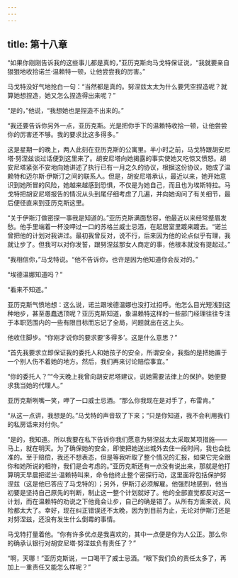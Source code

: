 ```yaml
---
---
---
```

title: 第十八章
---



“如果你刚刚告诉我的这些事儿都是真的，”亚历克斯向马戈特保证说，“我就要亲自狠狠地收拾诺兰·温赖特一顿，让他尝尝我的厉害。”

马戈特没好气地抢白一句：“当然都是真的。努涅兹太太为什么要凭空捏造呢？就算她想捏造，她又怎么捏造得出来呢？”

“是的，”他说，“我想她也是捏造不出来的。”

“我还要告诉你另外一点，亚历克斯。光是把你手下的温赖特收拾一顿，让他尝尝你的厉害还不够。我的要求比这多得多。”

这是星期一的晚上，两人此刻在亚历克斯的公寓里。半小时之前，马戈特跟胡安尼塔·努涅兹谈过话便到这里来了。胡安尼塔向她揭露的事实使她又吃惊又愤怒。胡安尼塔紧张不安地向她讲述了执行已有一月之久的协议，根据这份协议，她成了温赖特和迈尔斯·伊斯汀之间的联系人。但是，胡安尼塔承认，最近以来，她开始意识到她所冒的风险，她越来越感到恐惧，不仅是为她自己，而且也为埃斯特拉。马戈特把胡安尼塔报告的情况从头到尾仔细考虑了几遍，并向她询问了有关细节，最后便径直来到亚历克斯这里。

“关于伊斯汀做密探一事我是知道的。”亚历克斯满面愁容，他最近以来经常蹙眉发愁。他手里端着一杯没呷过一口的苏格兰威士忌酒，在起居室里踱来踱去。“诺兰曾把他的计划对我讲过。最初我曾反对，说不行，后来因为他的论点似乎有理，我就让步了。但我可以对你发誓，跟努涅兹那女人商定的事，他根本就没有提起过。”

“我相信你，”马戈特说。“他不告诉你，也许是因为他知道你会反对的。”

“埃德温娜知道吗？”

“看来不知道。”

亚历克斯气愤地想：这么说，诺兰跟埃德温娜也没打过招呼。他怎么目光短浅到这种地步，甚至愚蠢透顶呢？亚历克斯知道，象温赖特这样的一些部门经理往往专注于本职范围内的一些有限目标而忘记了全局，问题就出在这上头。

他收住脚步。“你刚才说你的要求要‘多得多’。这是什么意思？”

“首先我要求立即保证我的委托人和她孩子的安全，所谓安全，我指的是把她置于一个别人伤不着她的地方。然后，我们再来讨论赔偿事宜。”

“你的委托人？”“今天晚上我曾向胡安尼塔建议，说她需要法律上的保护。她便要求我当她的代理人。”

亚历克斯咧嘴一笑，呷了一口威士忌酒。“那么你我现在是对手了，布雷肯。”

“从这一点讲，我想是的。”马戈特的声音软了下来；“只是你知道，我不会利用我们的私房话来对付你。”

“是的，我知道。所以我要在私下告诉你我们愿意为努涅兹太太采取某项措施——马上，就在明天。为了确保她的安全，即使把她送出城外去住一段时间，我也会批准的。至于赔偿，我还不想表态，但是等我听取了整个情况的汇报，如果它完全跟你和她所说的相符，我们是会考虑的。”亚历克斯还有一点没有说出来，那就是他打算明天早晨把诺兰·温赖特叫来，命令他终止整个密探行动，这里面将包括保护努涅兹（这是他已答应了马戈特的）；另外，伊斯汀必须解雇。他强烈地感到，他当初要是坚持自己原先的判断，制止这一整个计划就好了。他的全部直觉都反对这一计划，而在温赖特的劝说之下他竟会让步，自己的确是错了。从所有方面来说，风险都太大了。幸好，现在纠正错误还不太晚，因为到目前为止，无论对伊斯汀还是对努涅兹，还没有发生什么倒霉的事情。

马戈特打量着他。“你有许多优点是我喜欢的，其中一点便是你为人公正。那么你的确承认银行对胡安尼塔·努涅兹负有责任了？”





“啊，天哪！”亚历克斯说，一口喝干了威士忌酒。“眼下我们负的责任太多了，再加上一重责任又能怎么样呢？”